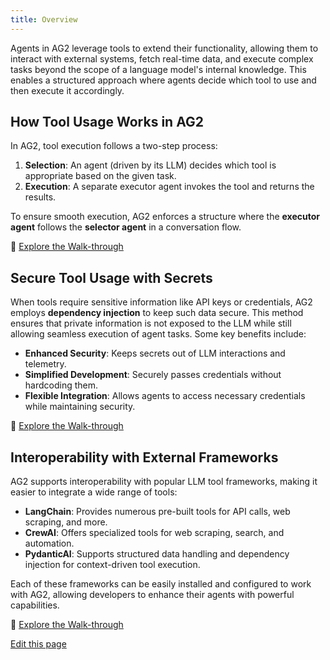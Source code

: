 ```yaml
---
title: Overview
---
```


Agents in AG2 leverage tools to extend their functionality, allowing them to interact with external systems, fetch real-time data, and execute complex tasks beyond the scope of a language model's internal knowledge. This enables a structured approach where agents decide which tool to use and then execute it accordingly.

## How Tool Usage Works in AG2

In AG2, tool execution follows a two-step process:
1. **Selection**: An agent (driven by its LLM) decides which tool is appropriate based on the given task.
2. **Execution**: A separate executor agent invokes the tool and returns the results.

To ensure smooth execution, AG2 enforces a structure where the **executor agent** follows the **selector agent** in a conversation flow.

🔗 [Explore the Walk-through](/docs/user-guide/basic-concepts/tools/basics)

## Secure Tool Usage with Secrets

When tools require sensitive information like API keys or credentials, AG2 employs **dependency injection** to keep such data secure. This method ensures that private information is not exposed to the LLM while still allowing seamless execution of agent tasks. Some key benefits include:
- **Enhanced Security**: Keeps secrets out of LLM interactions and telemetry.
- **Simplified Development**: Securely passes credentials without hardcoding them.
- **Flexible Integration**: Allows agents to access necessary credentials while maintaining security.

🔗 [Explore the Walk-through](/docs/user-guide/basic-concepts/tools/tools-with-secrets)

## Interoperability with External Frameworks

AG2 supports interoperability with popular LLM tool frameworks, making it easier to integrate a wide range of tools:
- **LangChain**: Provides numerous pre-built tools for API calls, web scraping, and more.
- **CrewAI**: Offers specialized tools for web scraping, search, and automation.
- **PydanticAI**: Supports structured data handling and dependency injection for context-driven tool execution.

Each of these frameworks can be easily installed and configured to work with AG2, allowing developers to enhance their agents with powerful capabilities.

🔗 [Explore the Walk-through](/docs/user-guide/basic-concepts/tools/interop)

<div className="edit-url-container">
    <a className="edit-url" href="https://github.com/ag2ai/ag2/edit/main/website/docs/user-guide/basic-concepts/tools/index.mdx" target='_blank'><Icon icon="pen" iconType="solid" size="13px"/> Edit this page</a>
</div>
